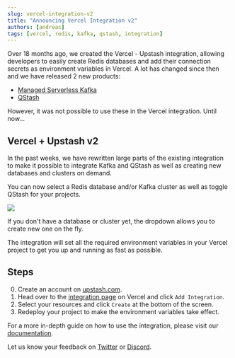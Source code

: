 ```yaml
---
slug: vercel-integration-v2
title: "Announcing Vercel Integration v2"
authors: [andreas]
tags: [vercel, redis, kafka, qstash, integration]
---
```


Over 18 months ago, we created the Vercel - Upstash integration, allowing
developers to easily create Redis databases and add their connection secrets as
environment variables in Vercel. A lot has changed since then and we have
released 2 new products:

- [Managed Serverless Kafka](https://upstash.com/kafka)
- [QStash](https://upstash.com/qstash)

However, it was not possible to use these in the Vercel integration. Until now...

## Vercel + Upstash v2

In the past weeks, we have rewritten large parts of the existing integration to
make it possible to integrate Kafka and QStash as well as creating new databases
and clusters on demand.

You can now select a Redis database and/or Kafka cluster as well as toggle
QStash for your projects.

![](/blog/vercel-integration/integration_filled.png)

If you don't have a database or cluster yet, the dropdown allows you to create
new one on the fly.

The integration will set all the required environment variables in your Vercel
project to get you up and running as fast as possible.

## Steps

0. Create an account on [upstash.com](https://console.upstash.com).
1. Head over to the [integration page](https://vercel.com/integrations/upstash)
   on Vercel and click `Add Integration`.
2. Select your resources and click `Create` at the bottom of the screen.
3. Redeploy your project to make the environment variables take effect.

For a more in-depth guide on how to use the integration, please visit our
[documentation](/docs/redis/howto/vercelintegration).

Let us know your feedback on [Twitter](https://twitter.com/upstash) or
[Discord](https://upstash.com/discord).
